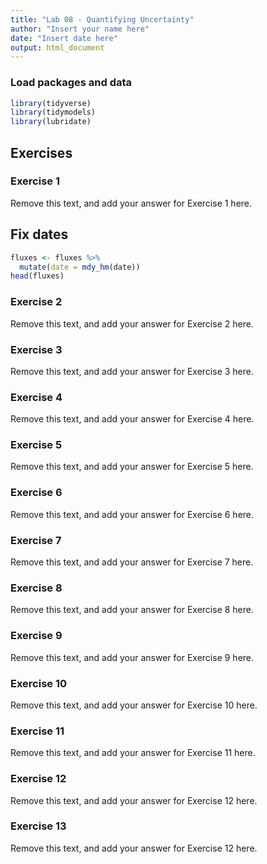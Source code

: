 ```yaml
---
title: "Lab 08 - Quantifying Uncertainty"
author: "Insert your name here"
date: "Insert date here"
output: html_document
---
```


### Load packages and data

```r
library(tidyverse)
library(tidymodels)
library(lubridate)
```

## Exercises

### Exercise 1

Remove this text, and add your answer for Exercise 1 here.

## Fix dates

```r
fluxes <- fluxes %>% 
  mutate(date = mdy_hm(date))
head(fluxes)
```

### Exercise 2

Remove this text, and add your answer for Exercise 2 here.

### Exercise 3

Remove this text, and add your answer for Exercise 3 here.

### Exercise 4

Remove this text, and add your answer for Exercise 4 here.

### Exercise 5

Remove this text, and add your answer for Exercise 5 here.

### Exercise 6

Remove this text, and add your answer for Exercise 6 here.

### Exercise 7

Remove this text, and add your answer for Exercise 7 here.

### Exercise 8

Remove this text, and add your answer for Exercise 8 here.

### Exercise 9

Remove this text, and add your answer for Exercise 9 here.

### Exercise 10

Remove this text, and add your answer for Exercise 10 here.

### Exercise 11

Remove this text, and add your answer for Exercise 11 here.

### Exercise 12

Remove this text, and add your answer for Exercise 12 here.

### Exercise 13

Remove this text, and add your answer for Exercise 12 here.
